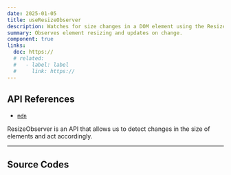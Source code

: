 ```yaml
---
date: 2025-01-05
title: useResizeObserver
description: Watches for size changes in a DOM element using the ResizeObserver API.
summary: Observes element resizing and updates on change.
component: true
links:
  doc: https://
  # related:
  #   - label: label
  #     link: https://
---
```


## API References

- [`mdn`](https://developer.mozilla.org/en-US/docs/Web/API/ResizeObserver)

ResizeObserver is an API that allows us to detect changes in the size of elements and act accordingly.

---

## Source Codes

<SourceCodes name="use-resize-observer" />
